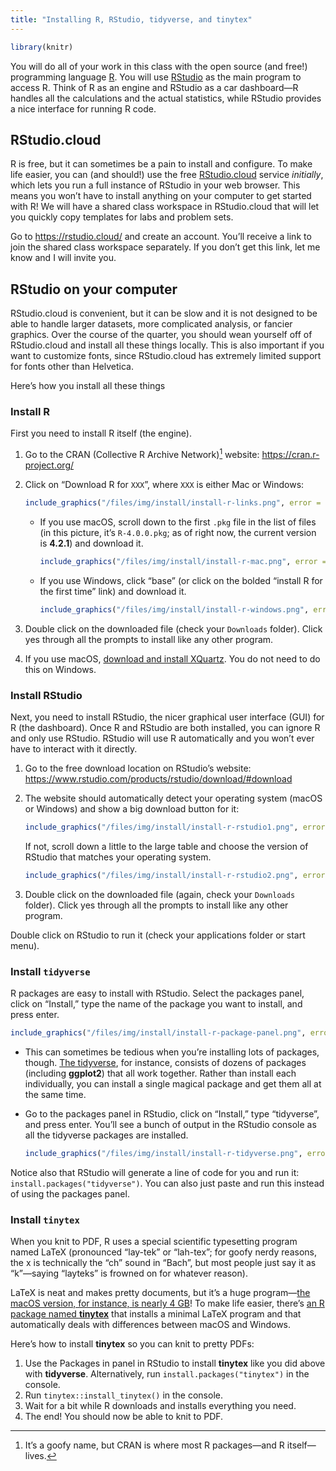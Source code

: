 ```yaml
---
title: "Installing R, RStudio, tidyverse, and tinytex"
---
```


```r
library(knitr)
```

You will do all of your work in this class with the open source (and free!) programming language [R](https://cran.r-project.org/). You will use [RStudio](https://www.rstudio.com/) as the main program to access R. Think of R as an engine and RStudio as a car dashboard—R handles all the calculations and the actual statistics, while RStudio provides a nice interface for running R code.


## RStudio.cloud

R is free, but it can sometimes be a pain to install and configure. To make life easier, you can (and should!) use the free [RStudio.cloud](http://rstudio.cloud/) service *initially*, which lets you run a full instance of RStudio in your web browser. This means you won't have to install anything on your computer to get started with R! We will have a shared class workspace in RStudio.cloud that will let you quickly copy templates for labs and problem sets.

Go to <https://rstudio.cloud/> and create an account. You'll receive a link to join the shared class workspace separately. If you don't get this link, let me know and I will invite you.


## RStudio on your computer

RStudio.cloud is convenient, but it can be slow and it is not designed to be able to handle larger datasets, more complicated analysis, or fancier graphics. Over the course of the quarter, you should wean yourself off of RStudio.cloud and install all these things locally. This is also important if you want to customize fonts, since RStudio.cloud has extremely limited support for fonts other than Helvetica. 

Here's how you install all these things

### Install R

First you need to install R itself (the engine).

1. Go to the CRAN (Collective R Archive Network)[^cran] website: <https://cran.r-project.org/>

2. Click on "Download R for `XXX`", where `XXX` is either Mac or Windows:

   ```r
   include_graphics("/files/img/install/install-r-links.png", error = FALSE)
   ```

   - If you use macOS, scroll down to the first `.pkg` file in the list of files (in this picture, it's `R-4.0.0.pkg`; as of right now, the current version is **4.2.1**) and download it.
    
     ```r
     include_graphics("/files/img/install/install-r-mac.png", error = FALSE)
     ```
    
   - If you use Windows, click "base" (or click on the bolded "install R for the first time" link) and download it. 
    
     ```r
     include_graphics("/files/img/install/install-r-windows.png", error = FALSE)
     ```

3. Double click on the downloaded file (check your `Downloads` folder). Click yes through all the prompts to install like any other program.

4. If you use macOS, [download and install XQuartz](https://www.xquartz.org/). You do not need to do this on Windows.

[^cran]: It's a goofy name, but CRAN is where most R packages—and R itself—lives.


### Install RStudio

Next, you need to install RStudio, the nicer graphical user interface (GUI) for R (the dashboard). Once R and RStudio are both installed, you can ignore R and only use RStudio. RStudio will use R automatically and you won't ever have to interact with it directly.

1. Go to the free download location on RStudio's website: <https://www.rstudio.com/products/rstudio/download/#download>

2. The website should automatically detect your operating system (macOS or Windows) and show a big download button for it:

   ```r
   include_graphics("/files/img/install/install-r-rstudio1.png", error = FALSE)
   ```
    
   If not, scroll down a little to the large table and choose the version of RStudio that matches your operating system.

   ```r
   include_graphics("/files/img/install/install-r-rstudio2.png", error = FALSE)
   ```

3. Double click on the downloaded file (again, check your `Downloads` folder). Click yes through all the prompts to install like any other program.

Double click on RStudio to run it (check your applications folder or start menu).


### Install `tidyverse`

R packages are easy to install with RStudio. Select the packages panel, click on "Install," type the name of the package you want to install, and press enter.

```r
include_graphics("/files/img/install/install-r-package-panel.png", error = FALSE)
```

- This can sometimes be tedious when you're installing lots of packages, though. [The tidyverse](https://www.tidyverse.org/), for instance, consists of dozens of packages (including **ggplot2**) that all work together. Rather than install each individually, you can install a single magical package and get them all at the same time.

- Go to the packages panel in RStudio, click on "Install," type "tidyverse", and press enter. You'll see a bunch of output in the RStudio console as all the tidyverse packages are installed.

  ```r
  include_graphics("/files/img/install/install-r-tidyverse.png", error = FALSE)
  ```

Notice also that RStudio will generate a line of code for you and run it: `install.packages("tidyverse")`. You can also just paste and run this instead of using the packages panel.


### Install `tinytex`

When you knit to PDF, R uses a special scientific typesetting program named LaTeX (pronounced "lay-tek" or "lah-tex"; for goofy nerdy reasons, the x is technically the "ch" sound in "Bach", but most people just say it as "k"—saying "layteks" is frowned on for whatever reason).

LaTeX is neat and makes pretty documents, but it's a huge program—[the macOS version, for instance, is nearly 4 GB](https://tug.org/mactex/mactex-download.html)! To make life easier, there's [an R package named **tinytex**](https://yihui.org/tinytex/) that installs a minimal LaTeX program and that automatically deals with differences between macOS and Windows.

Here's how to install **tinytex** so you can knit to pretty PDFs:

1. Use the Packages in panel in RStudio to install **tinytex** like you did above with **tidyverse**. Alternatively, run `install.packages("tinytex")` in the console.
2. Run `tinytex::install_tinytex()` in the console.
3. Wait for a bit while R downloads and installs everything you need.
4. The end! You should now be able to knit to PDF.
